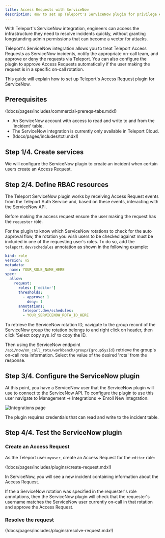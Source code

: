 ```yaml
---
title: Access Requests with ServiceNow
description: How to set up Teleport's ServiceNow plugin for privilege elevation approvals.
---
```


With Teleport's ServiceNow integration, engineers can access the infrastructure
they need to resolve incidents quickly, without granting longstanding admin permissions
that can become a vector for attacks.

Teleport's ServiceNow integration allows you to treat Teleport Access
Requests as ServiceNow incidents, notify the appropriate on-call team, and
approve or deny the requests via Teleport. You can also configure the plugin to
approve Access Requests automatically if the user making the request is in
a specific on-call rotation.

This guide will explain how to set up Teleport's Access Request plugin for
ServiceNow.

## Prerequisites

(!docs/pages/includes/commercial-prereqs-tabs.mdx!)

- An ServiceNow account with access to read and write to and from the 'incident' table.
- The ServiceNow integration is currently only available in Teleport Cloud.
- (!docs/pages/includes/tctl.mdx!)

## Step 1/4. Create services

We will configure the ServiceNow plugin to create an incident when
certain users create an Access Request.

## Step 2/4. Define RBAC resources

The Teleport ServiceNow plugin works by receiving Access Request events from the
Teleport Auth Service and, based on these events, interacting with the ServiceNow
API.

Before making the access request ensure the user making the request has
the `requester` role.

For the plugin to know which ServiceNow rotations to check for the
auto approval flow, the rotation you wish users to be checked against
must be included in one of the requesting user's roles. To do so, add the `teleport.dev/schedules` annotation as shown in the following example: 

```yaml
kind: role
version: v5
metadata:
  name: YOUR_ROLE_NAME_HERE
spec:
  allow:
    request:
      roles: ['editor']
      thresholds:
        - approve: 1
          deny: 1
      annotations:
        teleport.dev/schedules:
        - YOUR_SERVICENOW_ROTA_ID_HERE
```

To retrieve the ServiceNow rotation ID, navigate to the group record
of the ServiceNow group the rotation belongs to and right click on
header, then click 'Select copy sys_id' to copy the ID.

Then using the ServiceNow endpoint `/api/now/on_call_rota/workbench/group/{groupSysId}`
retrieve the group's on-call rota information.
Select the value of the desired 'rota' from the response.

## Step 3/4. Configure the ServiceNow plugin

At this point, you have a ServiceNow user that the ServiceNow plugin will use
to connect to the ServiceNow API. To configure the plugin to use this user navigate
to Management -> Integrations -> Enroll New Integration.

![Integrations page](../../../../img/enterprise/plugins/servicenow/servicenow-integration-page.png)

The plugin requires credentials that can read and write to the incident table.

## Step 4/4. Test the ServiceNow plugin

### Create an Access Request

As the Teleport user `myuser`, create an Access Request for the `editor` role:

(!docs/pages/includes/plugins/create-request.mdx!)

In ServiceNow, you will see a new incident containing information about the
Access Request.

If the a ServiceNow rotation was specified in the requester's role annotations,
then the ServiceNow plugin will check that the requester's username matches the
ServiceNow user currently on-call in that rotation and approve the Access Request.

### Resolve the request

(!docs/pages/includes/plugins/resolve-request.mdx!)
